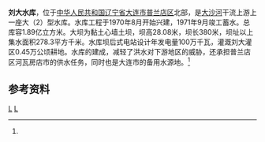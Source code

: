 {{Infobox Reservoir 
|name = 刘大水库
|nickname =
|image = 
|image_caption = 
|map = 
|map_caption = 
|pushpin_map = China Liaoning
|pushpin_map_caption = 刘大水库在辽宁的位置
|code =BBC11000032
|class = 大（2）型水库
|location_of_reservoir = [[辽宁省|辽宁省]][[大连市|大连市]][[普兰店区|普兰店区]]
|location_of_dam =
|inflow =大沙河、大盛河、夏家河
|outflow =[[大沙河_(黄海)|大沙河]]
|catchment_area =278.3
|reservoir_area =
|mean_depth = 
|maximum_depth = 
|flood_level = 
|normal_water_level =
|dead_water_level = 
|water_quality = Ⅱ
|island = 
|maximum_storage_capacity = 1.89亿
|normal_storage_capacity =
|type_of_dam =黏土心墙坝
|elevation_of_dam =
|height_of_dam =28.08
|length_of_dam =380
|width_of_dam =
|installed_capacity =
|irrigated_area =0.45万公顷
|start = 1970年8月
|complete = 1971年9月
|cost = 
|emigrate =3997人
|latd = 39
|latm = 40
|lats = 31.8
|latNS =N 
|longd = 122
|longm = 10
|longs =44.2
|longEW = E
|website = 
|footnotes = <ref name="中国河湖大典">{{cite book zh |author=《[[中国河湖大典|中国河湖大典]]》编纂委员会 |title=《中国河湖大典·黑龙江、辽河卷》 |format=M |edition=1 |location=北京 |publisher=中国水利水电出版社 |date=2014年4月 |pages=342页 |id= ISBN 978-7-5170-1950-3}}</ref>
}}
'''刘大水库'''，位于[[中华人民共和国|中华人民共和国]][[辽宁省|辽宁省]][[大连市|大连市]][[普兰店区|普兰店区]]北部，是[[大沙河_(黄海)|大沙河]]干流上游上一座大（2）型水库。水库工程于1970年8月开始兴建，1971年9月竣工蓄水。总库容1.89亿立方米。大坝为黏土心墙土坝，坝高28.08米，坝长380米，坝址以上集水面积278.3平方千米。水库坝后式电站设计年发电量100万千瓦，灌溉刘大灌区0.45万公顷耕地。水库的建成，减轻了洪水对下游地区的威胁，还承担普兰店区河瓦房店市的供水任务，同时也是大连市的备用水源地。<ref name="中国河湖大典"/>

==参考资料==
{{reflist}}
[[Category:辽宁水库|L]]
[[Category:庄河市|L]]